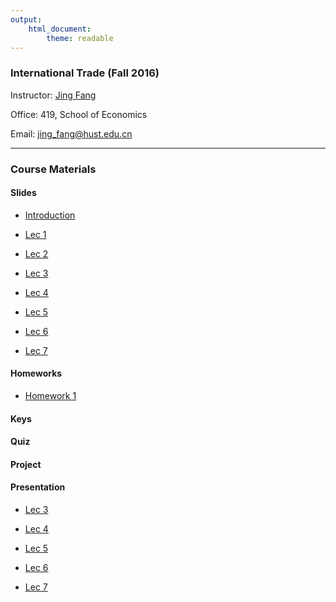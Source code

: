 ```yaml
---
output: 
    html_document:
        theme: readable
---
```


### International Trade (Fall 2016)

Instructor: [Jing Fang](http://bayeswhu.github.io)

Office: 419, School of Economics

Email: [jing_fang@hust.edu.cn](jing_fang@hust.edu.cn)

-----

### Course Materials

#### Slides

- [Introduction](trade/Introduction.ppt)

- [Lec 1](trade/Ch01.ppt)

- [Lec 2](trade/Ch02.ppt)

- [Lec 3](trade/Ch03.ppt)

- [Lec 4](trade/Ch04.ppt)

- [Lec 5](trade/Ch05.ppt)

- [Lec 6](trade/Lec6.html)

- [Lec 7](trade/Lec7.html)

<!-- - [Lec 8](trade/Lec8.html)

- [Lec 9](trade/Lec9.html)

- [Lec 10](trade/Lec10.html)

- [Lec 11](trade/Lec11.html)

- [Lec 12](trade/Lec12.html) 

-->
#### Homeworks

- [Homework 1](trade/Homework1.doc)

<!-- - [Homework 2](trade/Homework2.doc) -->

#### Keys

<!-- - [Key 1](trade/Hw1_key.doc)

- [Key 2](trade/Hw2_key.doc) -->

#### Quiz

<!-- - [Quiz 1](trade/Quiz1.ppt)

- [Quiz 2](trade/Quiz2.ppt)

- [Quiz 3](trade/Quiz3.ppt) -->

#### Project

<!-- - [Project List](trade/Project.html)  -->

#### Presentation

- [Lec 3](trade/cs03.docx)

- [Lec 4](trade/cs04.docx)

- [Lec 5](trade/cs05.docx)

- [Lec 6](trade/cs06.docx)

- [Lec 7](trade/cs07.docx)